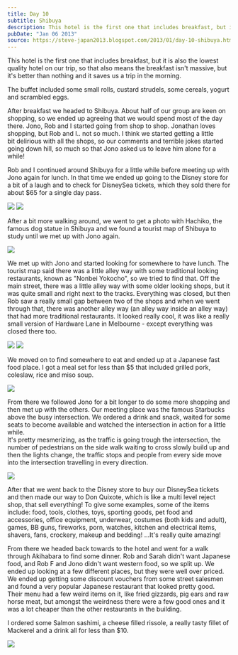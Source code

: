 ```yaml
---
title: Day 10
subtitle: Shibuya
description: This hotel is the first one that includes breakfast, but it is also the lowest quality hotel on our trip, so that also means the breakfast ...
pubDate: "Jan 06 2013"
source: https://steve-japan2013.blogspot.com/2013/01/day-10-shibuya.html
---
```



This hotel is the first one that includes breakfast, but it is also the lowest quality hotel on our trip, so that also means the breakfast isn't massive, but it's better than nothing and it saves us a trip in the morning.

The buffet included some small rolls, custard strudels, some cereals, yogurt and scrambled eggs.

After breakfast we headed to Shibuya. About half of our group are keen on shopping, so we ended up agreeing that we would spend most of the day there. Jono, Rob and I started going from shop to shop. Jonathan loves shopping, but Rob and I.. not so much. I think we started getting a little bit delirious with all the shops, so our comments and terrible jokes started going down hill, so much so that Jono asked us to leave him alone for a while!

Rob and I continued around Shibuya for a little while before meeting up with Jono again for lunch. In that time we ended up going to the Disney store for a bit of a laugh and to check for DisneySea tickets, which they sold there for about $65 for a single day pass.

<Grid>
  <Img src="2012-japan/povmlmrufgd4jt1ncivc.jpg" />
  <Img src="2012-japan/xru2l01pr00kj4zecnrx.jpg" />
</Grid>

After a bit more walking around, we went to get a photo with Hachiko, the famous dog statue in Shibuya and we found a tourist map of Shibuya to study until we met up with Jono again.

<Img originalAspectRatio src="2012-japan/knkwcju1n8fxlpv9mnse.jpg" />

We met up with Jono and started looking for somewhere to have lunch. The tourist map said there was a little alley way with some traditional looking restaurants, known as "Nonbei Yokocho", so we tried to find that. Off the main street, there was a little alley way with some older looking shops, but it was quite small and right next to the tracks. Everything was closed, but then Rob saw a really small gap between two of the shops and when we went through that, there was another alley way (an alley way inside an alley way) that had more traditional restaurants. It looked really cool, it was like a really small version of Hardware Lane in Melbourne - except everything was closed there too.

<Grid>
  <Img src="2012-japan/ud3acukwycswvgfsgbso.jpg" />
  <Img src="2012-japan/aid1paaolbz3yh1sjk6e.jpg" />
</Grid>

We moved on to find somewhere to eat and ended up at a Japanese fast food place. I got a meal set for less than $5 that included grilled pork, coleslaw, rice and miso soup.

<Img originalAspectRatio src="2012-japan/z0nrse9dcak77tqbt7cj.jpg" />

From there we followed Jono for a bit longer to do some more shopping and then met up with the others. Our meeting place was the famous Starbucks above the busy intersection. We ordered a drink and snack, waited for some seats to become available and watched the intersection in action for a little while.  
It's pretty mesmerizing, as the traffic is going trough the intersection, the number of pedestrians on the side walk waiting to cross slowly build up and then the lights change, the traffic stops and people from every side move into the intersection travelling in every direction.

<Img originalAspectRatio src="2012-japan/lbwwibtoapqtkv16ru76.jpg" />

After that we went back to the Disney store to buy our DisneySea tickets and then made our way to Don Quixote, which is like a multi level reject shop, that sell everything! To give some examples, some of the items include: food, tools, clothes, toys, sporting goods, pet food and accessories, office equipment, underwear, costumes (both kids and adult), games, BB guns, fireworks, porn, watches, kitchen and electrical items, shavers, fans, crockery, makeup and bedding! ...It's really quite amazing!

From there we headed back towards to the hotel and went for a walk through Akihabara to find some dinner. Rob and Sarah didn't want Japanese food, and Rob F and Jono didn't want western food, so we split up. We ended up looking at a few different places, but they were well over priced. We ended up getting some discount vouchers from some street salesmen and found a very popular Japanese restaurant that looked pretty good. Their menu had a few weird items on it, like fried gizzards, pig ears and raw horse meat, but amongst the weirdness there were a few good ones and it was a lot cheaper than the other restaurants in the building.

I ordered some Salmon sashimi, a cheese filled rissole, a really tasty fillet of Mackerel and a drink all for less than $10.

<Img originalAspectRatio src="2012-japan/qvjaqiwguati27h5afwx.jpg" />
